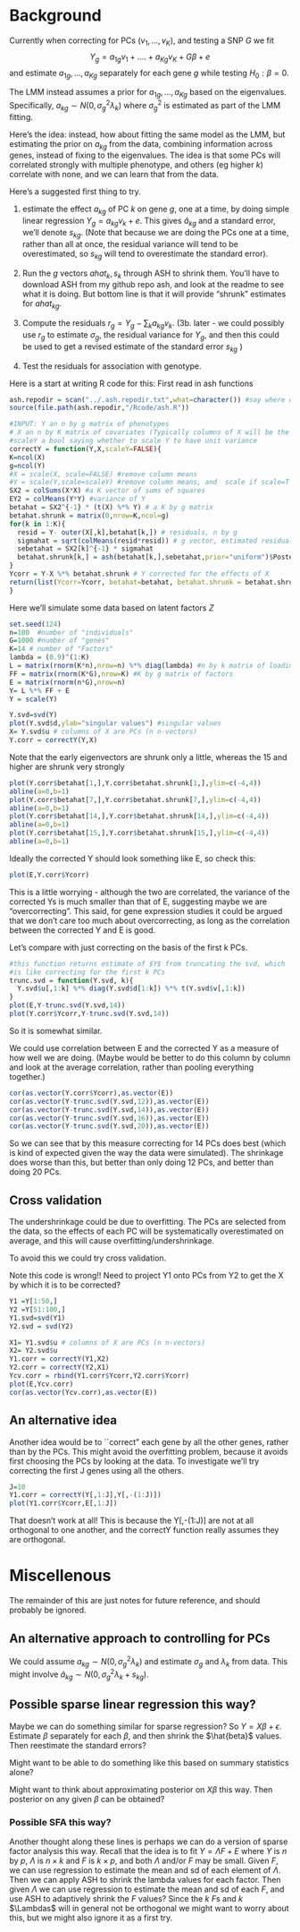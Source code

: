 # Background

Currently when correcting for PCs $(v_1,\dots,v_K)$, and
testing a SNP $G$ we
fit $$Y_g = a_{1g} v_1 + .... + a_{Kg} v_K + G \beta + e$$
and estimate $a_{1g},\dots, a_{Kg}$ separately for each gene $g$
while testing $H_0:\beta=0$. 

The LMM instead assumes a prior for $a_{1g},\dots, a_{Kg}$ based
on the eigenvalues. Specifically, $a_{kg} \sim N(0, \sigma_g^2 \lambda_k)$ where $\sigma_g^2$ is estimated as part of the LMM fitting. 

Here's the idea: instead, how about fitting the same model as the LMM, but estimating the prior on $a_{kg}$ from the data, combining information
across genes, instead of fixing to the eigenvalues.
The idea is that some PCs will correlated strongly with multiple phenotype, and others (eg higher $k$) correlate with none, and we can learn that from the data.

Here's a suggested first thing to try.

1. estimate the effect $a_{kg}$ of PC $k$ on gene $g$, one at a time, by doing simple linear regression $Y_g = a_{kg} v_k + e$.
This gives $\hat{a}_{kg}$ and a standard error, we'll denote $s_{kg}$. (Note that because we are doing the PCs one at a time, rather than 
all at once, the residual variance will tend to be overestimated, so $s_{kg}$ will tend to overestimate the standard error).

2. Run the $g$ vectors $ahat_k, s_k$ through ASH to shrink them.
You'll have to download ASH from my github repo ash, and look
at the readme to see what it is doing.
But bottom line is that it will provide "shrunk" estimates for $ahat_{kg}$.

3. Compute the residuals $r_g = Y_g - \sum_k a_{kg} v_k$.
(3b. later - we could possibly use $r_g$ to estimate $\sigma_g$, the residual variance for $Y_g$,
and then this could be used to get a revised estimate of the standard error $s_{kg}$ )

4. Test the residuals for association with genotype.

Here is a start at writing R code for this:
First read in ash functions
```r
ash.repodir = scan("../.ash.repodir.txt",what=character()) #say where on your computer you have the ash repo
source(file.path(ash.repodir,"/Rcode/ash.R"))
```



```r
#INPUT: Y an n by g matrix of phenotypes
# X an n by K matrix of covariates (Typically columns of X will be the PCs, and K=n since there are n PCs)
#scaleY a bool saying whether to scale Y to have unit variance
correctY = function(Y,X,scaleY=FALSE){
K=ncol(X)
g=ncol(Y)
#X = scale(X, scale=FALSE) #remove column means
#Y = scale(Y,scale=scaleY) #remove column means, and  scale if scale=T
SX2 = colSums(X*X) #a K vector of sums of squares
EY2 = colMeans(Y*Y) #variance of Y
betahat = SX2^{-1} * (t(X) %*% Y) # a K by g matrix
betahat.shrunk = matrix(0,nrow=K,ncol=g)
for(k in 1:K){
  resid = Y- outer(X[,k],betahat[k,]) # residuals, n by g
  sigmahat = sqrt(colMeans(resid*resid)) # g vector, estimated residual variances
  sebetahat = SX2[k]^{-1} * sigmahat
  betahat.shrunk[k,] = ash(betahat[k,],sebetahat,prior="uniform")$PosteriorMean
}
Ycorr = Y-X %*% betahat.shrunk # Y corrected for the effects of X 
return(list(Ycorr=Ycorr, betahat=betahat, betahat.shrunk = betahat.shrunk))
}
```

Here we'll simulate some data based on latent factors $Z$
```r
set.seed(124)
n=100  #number of "individuals"
G=1000 #number of "genes"
K=14 # number of "Factors"
lambda = (0.9)^(1:K)
L = matrix(rnorm(K*n),nrow=n) %*% diag(lambda) #n by k matrix of loadings
FF = matrix(rnorm(K*G),nrow=K) #K by g matrix of factors
E = matrix(rnorm(n*G),nrow=n)
Y= L %*% FF + E
Y = scale(Y)

Y.svd=svd(Y)
plot(Y.svd$d,ylab="singular values") #singular values
X= Y.svd$u # columns of X are PCs (n n-vectors)
Y.corr = correctY(Y,X)
```

Note that the early eigenvectors are shrunk only a little, whereas
the 15 and higher are shrunk very strongly
```r
plot(Y.corr$betahat[1,],Y.corr$betahat.shrunk[1,],ylim=c(-4,4))
abline(a=0,b=1)
plot(Y.corr$betahat[7,],Y.corr$betahat.shrunk[7,],ylim=c(-4,4))
abline(a=0,b=1)
plot(Y.corr$betahat[14,],Y.corr$betahat.shrunk[14,],ylim=c(-4,4))
abline(a=0,b=1)
plot(Y.corr$betahat[15,],Y.corr$betahat.shrunk[15,],ylim=c(-4,4))
abline(a=0,b=1)
```

Ideally the corrected Y should look something like E, so check this:
```r
plot(E,Y.corr$Ycorr)
```
This is a little worrying - although the two are correlated,
the variance of the corrected Ys is much
smaller than that of E, suggesting maybe we are "overcorrecting".
This said, for gene expression studies it could be argued
that we don't care too much about overcorrecting, as long as the correlation between the corrected Y and E is good.

Let's compare with just correcting on the basis of the first k PCs.
```r
#this function returns estimate of $Y$ from truncating the svd, which
#is like correcting for the first k PCs
trunc.svd = function(Y.svd, k){
  Y.svd$u[,1:k] %*% diag(Y.svd$d[1:k]) %*% t(Y.svd$v[,1:k])
}
plot(E,Y-trunc.svd(Y.svd,14))
plot(Y.corr$Ycorr,Y-trunc.svd(Y.svd,14))
```
So it is somewhat similar.

We could use correlation between E and the corrected Y as a measure of 
how well we are doing. (Maybe would be better to do this column by column and look at the average correlation, rather than pooling everything together.)
```r
cor(as.vector(Y.corr$Ycorr),as.vector(E))
cor(as.vector(Y-trunc.svd(Y.svd,12)),as.vector(E))
cor(as.vector(Y-trunc.svd(Y.svd,14)),as.vector(E))
cor(as.vector(Y-trunc.svd(Y.svd,16)),as.vector(E))
cor(as.vector(Y-trunc.svd(Y.svd,20)),as.vector(E))
```
So we can see that by this measure correcting for 14 PCs does best
(which is kind of expected given the way the data were simulated).
The shrinkage does worse than this, but better than only
doing 12 PCs, and better than doing 20 PCs.

## Cross validation

The undershrinkage could be due to overfitting. The
PCs are selected from the data, so the effects of each PC will be systematically overestimated on average, and this
will cause overfitting/undershrinkage.

To avoid this we could try cross validation.

Note this code is wrong!! Need to project Y1 onto PCs
from Y2 to get the X by which it is to be corrected?
```r
Y1 =Y[1:50,]
Y2 =Y[51:100,]
Y1.svd=svd(Y1)
Y2.svd = svd(Y2)

X1= Y1.svd$u # columns of X are PCs (n n-vectors)
X2= Y2.svd$u
Y1.corr = correctY(Y1,X2)
Y2.corr = correctY(Y2,X1)
Ycv.corr = rbind(Y1.corr$Ycorr,Y2.corr$Ycorr)
plot(E,Ycv.corr)
cor(as.vector(Ycv.corr),as.vector(E))
```



## An alternative idea

Another idea would be to ``correct" each gene by all the other genes, rather
than by the PCs. This might avoid the overfitting problem, because it avoids first choosing the PCs by looking at the data.
To investigate we'll try correcting the first J genes using all the others.
```r
J=10
Y1.corr = correctY(Y[,1:J],Y[,-(1:J)])
plot(Y1.corr$Ycorr,E[,1:J])
```
That doesn't work at all! This is because the Y[,-(1:J)] are not at all
orthogonal to one another, and the correctY function really assumes they
are orthogonal.

# Miscellenous

The remainder of this are just notes for future reference,
and should probably be ignored.

## An alternative approach to controlling for PCs

We could assume $a_{kg} \sim N(0, \sigma_g^2 \lambda_k)$
and estimate $\sigma_g$ and $\lambda_k$ from data.
This might involve
$\hat{a}_{kg} \sim N(0, \sigma_g^2 \lambda_k + s_{kg})$.


## Possible sparse linear regression this way?

Maybe we can do something similar for sparse regression?
So $Y=X\beta + \epsilon$.
Estimate $\beta$ separately for each $\beta$, and
then shrink the $\hat{beta}$ values. 
Then reestimate the standard errors?

Might want to be able to do something like this based
on summary statistics alone?

Might want to think about approximating posterior
on $X\beta$ this way. Then posterior on any given
$\beta$ can be obtained?


### Possible SFA this way?

Another thought along these lines is perhaps
we can do a version of sparse factor analysis this way.
Recall that the idea is to fit $Y= \Lambda F + E$
where $Y$ is $n$ by $p$, $\Lambda$ is $n \times k$ and $F$ is
$k \times p$, and both $\Lambda$ and/or $F$ may be small.
Given $F$, we can use regression to estimate the mean and sd of each element of $\Lambda$.
Then we can apply ASH to shrink the lambda values for each factor. 
Then given $\Lambda$ we can use regression to estimate the mean and sd of each $F$, and use ASH to adaptively shrink the $F$ values?
Since the $k$ $F$s and $k$ $\Lambdas$ will in general not be orthogonal we might want to worry about this, but we might also ignore it as a first try.



